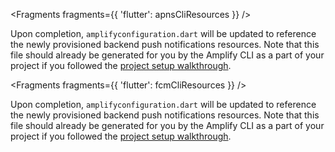 <BlockSwitcher>
<Block name="iOS">


<Fragments fragments={{ 'flutter': apnsCliResources }} />

Upon completion, `amplifyconfiguration.dart` will be updated to reference the newly provisioned backend push notifications resources. Note that this file should already be generated for you by the Amplify CLI as a part of your project if you followed the [project setup walkthrough](/gen1/[platform]/start/project-setup/prerequisites/).

</Block>
<Block name="Android">


<Fragments fragments={{ 'flutter': fcmCliResources }} />

Upon completion, `amplifyconfiguration.dart` will be updated to reference the newly provisioned backend push notifications resources. Note that this file should already be generated for you by the Amplify CLI as a part of your project if you followed the [project setup walkthrough](/gen1/[platform]/start/project-setup/prerequisites/).

</Block>
</BlockSwitcher>
